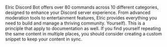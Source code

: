 Elric Discord Bot offers over 80 commands across 10 different categories, designed to enhance your Discord server experience. From advanced moderation tools to entertainment features, Elric provides everything you need to build and manage a thriving community.
Yourself). This is a principle that apply to documentation as
well. If you find yourself repeating the same content in multiple places, you
should consider creating a custom snippet to keep your content in sync.
